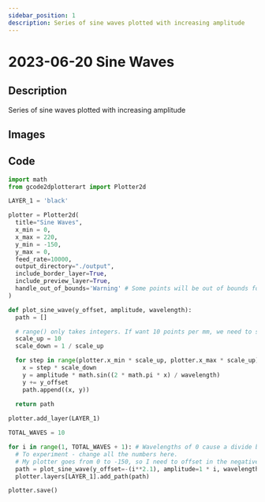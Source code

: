 ```yaml
---
sidebar_position: 1
description: Series of sine waves plotted with increasing amplitude
---
```


# 2023-06-20 Sine Waves

## Description

Series of sine waves plotted with increasing amplitude

## Images

## Code

```python
import math
from gcode2dplotterart import Plotter2d

LAYER_1 = 'black'

plotter = Plotter2d(
  title="Sine Waves",
  x_min = 0,
  x_max = 220,
  y_min = -150,
  y_max = 0,
  feed_rate=10000,
  output_directory="./output",
  include_border_layer=True,
  include_preview_layer=True,
  handle_out_of_bounds='Warning' # Some points will be out of bounds for this, that's ok.
)

def plot_sine_wave(y_offset, amplitude, wavelength):
  path = []

  # range() only takes integers. If want 10 points per mm, we need to scale up by 10, calculate the sin, then divide by 10.
  scale_up = 10
  scale_down = 1 / scale_up

  for step in range(plotter.x_min * scale_up, plotter.x_max * scale_up):
    x = step * scale_down
    y = amplitude * math.sin((2 * math.pi * x) / wavelength)
    y += y_offset
    path.append((x, y))
  
  return path

plotter.add_layer(LAYER_1)

TOTAL_WAVES = 10

for i in range(1, TOTAL_WAVES + 1): # Wavelengths of 0 cause a divide by 0 error so I start at 1.
  # To experiment - change all the numbers here.
  # My plotter goes from 0 to -150, so I need to offset in the negative direction.
  path = plot_sine_wave(y_offset=-(i**2.1), amplitude=1 * i, wavelength = 10) 
  plotter.layers[LAYER_1].add_path(path)

plotter.save()
```